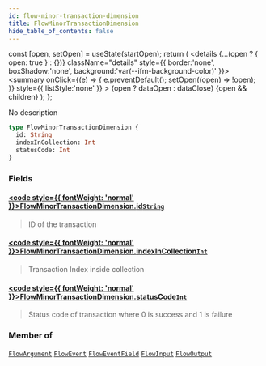 ```yaml
---
id: flow-minor-transaction-dimension
title: FlowMinorTransactionDimension
hide_table_of_contents: false
---
```







  const [open, setOpen] = useState(startOpen);
  return (
    <details {...(open ? { open: true } : {})} className="details" style={{ border:'none', boxShadow:'none', background:'var(--ifm-background-color)' }}>
      <summary
        onClick={(e) => {
          e.preventDefault();
          setOpen((open) => !open);
        }}
        style={{ listStyle:'none' }}
      >
      {open ? dataOpen : dataClose}
      </summary>
      {open && children}
    </details>
  );
};








No description


```graphql
type FlowMinorTransactionDimension {
  id: String
  indexInCollection: Int
  statusCode: Int
}
```




### Fields

#### [<code style={{ fontWeight: 'normal' }}>FlowMinorTransactionDimension.<b>id</b></code>](#)<Bullet />[`String`](/docs/v1/graphql-reference/scalars/string) <Badge class="badge badge--secondary" text="scalar"/> 
> 
> 
> ID of the transaction
> 

#### [<code style={{ fontWeight: 'normal' }}>FlowMinorTransactionDimension.<b>indexInCollection</b></code>](#)<Bullet />[`Int`](/docs/v1/graphql-reference/scalars/int) <Badge class="badge badge--secondary" text="scalar"/> 
> 
> 
> Transaction Index inside collection
> 

#### [<code style={{ fontWeight: 'normal' }}>FlowMinorTransactionDimension.<b>statusCode</b></code>](#)<Bullet />[`Int`](/docs/v1/graphql-reference/scalars/int) <Badge class="badge badge--secondary" text="scalar"/> 
> 
> 
> Status code of transaction where 0 is success and 1 is failure
> 



### Member of

[`FlowArgument`](/docs/v1/graphql-reference/objects/flow-argument)  <Badge class="secondary" text="object"/><Bullet />[`FlowEvent`](/docs/v1/graphql-reference/objects/flow-event)  <Badge class="secondary" text="object"/><Bullet />[`FlowEventField`](/docs/v1/graphql-reference/objects/flow-event-field)  <Badge class="secondary" text="object"/><Bullet />[`FlowInput`](/docs/v1/graphql-reference/objects/flow-input)  <Badge class="secondary" text="object"/><Bullet />[`FlowOutput`](/docs/v1/graphql-reference/objects/flow-output)  <Badge class="secondary" text="object"/>

